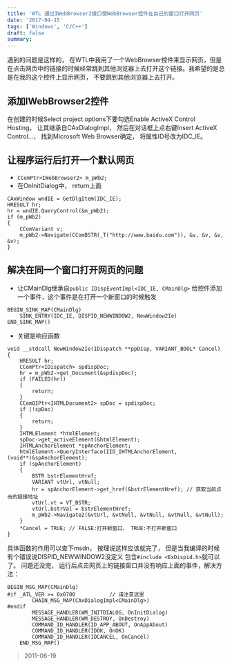 ```yaml
---
title: 'WTL 通过IWebBrowser2接口使WebBrowser控件在自己的窗口打开网页'
date: '2017-04-15'
tags: ['Windows', 'C/C++']
draft: false
summary: 
---
```


遇到的问题是这样的， 在WTL中我用了一个WebBrowser控件来显示网页，但是在点击网页中的链接的时候经常跳到其他浏览器上去打开这个链接。我希望的是总是在我的这个控件上显示网页， 不要跳到其他浏览器上去打开。

## 添加IWebBrowser2控件
在创建的时候Select project options下要勾选Enable ActiveX Control Hosting， 让其继承自CAxDialogImpl， 然后在对话框上点右键Insert ActiveX Control...， 找到Microsoft Web Browser确定， 将属性ID号改为IDC_IE。

## 让程序运行后打开一个默认网页
* ```CComPtr<IWebBrowser2> m_pWb2;```
* 在OnInitDialog中， return上面
```
CAxWindow wndIE = GetDlgItem(IDC_IE);
HRESULT hr;
hr = wndIE.QueryControl(&m_pWb2);
if (m_pWb2)
{
    CComVariant v;
    m_pWb2->Navigate(CComBSTR(_T("http://www.baidu.com")), &v, &v, &v, &v);
}
```

## 解决在同一个窗口打开网页的问题
* 让CMainDlg继承自```public IDispEventImpl<IDC_IE, CMainDlg>```
给控件添加一个事件，这个事件是在打开一个新窗口的时候触发
```
BEGIN_SINK_MAP(CMainDlg)
    SINK_ENTRY(IDC_IE, DISPID_NEWWINDOW2, NewWindow2Ie)
END_SINK_MAP()
```
* 关键是响应函数
```
void __stdcall NewWindow2Ie(IDispatch **ppDisp, VARIANT_BOOL* Cancel)
{
    HRESULT hr;
    CComPtr<IDispatch> spdispDoc;
    hr = m_pWb2->get_Document(&spdispDoc);
    if (FAILED(hr))
    {
        return;
    }
    CComQIPtr<IHTMLDocument2> spDoc = spdispDoc;
    if (!spDoc)
    {
        return;
    }
    IHTMLElement *htmlElement;
    spDoc->get_activeElement(&htmlElement);
    IHTMLAnchorElement *spAnchorElement;
    htmlElement->QueryInterface(IID_IHTMLAnchorElement, (void**)&spAnchorElement);
    if (spAnchorElement)
    {
        BSTR bstrElementHref;
        VARIANT vtUrl, vtNull;
        hr = spAnchorElement->get_href(&bstrElementHref); // 获取当前点击的链接地址
        vtUrl.vt = VT_BSTR;
        vtUrl.bstrVal = bstrElementHref;
        m_pWb2->Navigate2(&vtUrl, &vtNull, &vtNull, &vtNull, &vtNull);
    }
    *Cancel = TRUE; // FALSE:打开新窗口， TRUE:不打开新窗口
}
```

具体函数的作用可以查下msdn， 按理说这样应该就完了， 但是当我编译的时候有个错误说DISPID_NEWWINDOW2没定义
包含```#include <ExDispid.h>```就可以了。
问题还没完， 运行后点击网页上的链接窗口并没有响应上面的事件，解决方法：
```
BEGIN_MSG_MAP(CMainDlg)
#if _ATL_VER >= 0x0700           // 请注意这里
		CHAIN_MSG_MAP(CAxDialogImpl<CMainDlg>)
#endif
		MESSAGE_HANDLER(WM_INITDIALOG, OnInitDialog)
		MESSAGE_HANDLER(WM_DESTROY, OnDestroy)
		COMMAND_ID_HANDLER(ID_APP_ABOUT, OnAppAbout)
		COMMAND_ID_HANDLER(IDOK, OnOK)
		COMMAND_ID_HANDLER(IDCANCEL, OnCancel)
	END_MSG_MAP()
```

> 2011-06-19